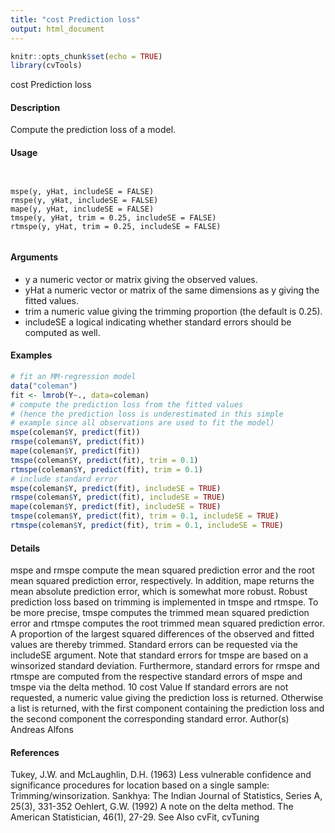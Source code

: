 ```yaml
---
title: "cost Prediction loss"
output: html_document
---
```


```r
knitr::opts_chunk$set(echo = TRUE)
library(cvTools)
```

cost Prediction loss

#### Description 

Compute the prediction loss of a model.

#### Usage 
<pre><code>

mspe(y, yHat, includeSE = FALSE)
rmspe(y, yHat, includeSE = FALSE)
mape(y, yHat, includeSE = FALSE)
tmspe(y, yHat, trim = 0.25, includeSE = FALSE)
rtmspe(y, yHat, trim = 0.25, includeSE = FALSE)

</code></pre>

#### Arguments 

* y a numeric vector or matrix giving the observed values.
* yHat a numeric vector or matrix of the same dimensions as y giving the fitted values.
* trim a numeric value giving the trimming proportion (the default is 0.25).
* includeSE a logical indicating whether standard errors should be computed as well.


#### Examples 
```r

# fit an MM-regression model
data("coleman")
fit <- lmrob(Y~., data=coleman)
# compute the prediction loss from the fitted values
# (hence the prediction loss is underestimated in this simple
# example since all observations are used to fit the model)
mspe(coleman$Y, predict(fit))
rmspe(coleman$Y, predict(fit))
mape(coleman$Y, predict(fit))
tmspe(coleman$Y, predict(fit), trim = 0.1)
rtmspe(coleman$Y, predict(fit), trim = 0.1)
# include standard error
mspe(coleman$Y, predict(fit), includeSE = TRUE)
rmspe(coleman$Y, predict(fit), includeSE = TRUE)
mape(coleman$Y, predict(fit), includeSE = TRUE)
tmspe(coleman$Y, predict(fit), trim = 0.1, includeSE = TRUE)
rtmspe(coleman$Y, predict(fit), trim = 0.1, includeSE = TRUE)
```

#### Details 

mspe and rmspe compute the mean squared prediction error and the root mean squared prediction
error, respectively. In addition, mape returns the mean absolute prediction error, which is somewhat
more robust.
Robust prediction loss based on trimming is implemented in tmspe and rtmspe. To be more precise,
tmspe computes the trimmed mean squared prediction error and rtmspe computes the root trimmed
mean squared prediction error. A proportion of the largest squared differences of the observed and
fitted values are thereby trimmed.
Standard errors can be requested via the includeSE argument. Note that standard errors for tmspe
are based on a winsorized standard deviation. Furthermore, standard errors for rmspe and rtmspe
are computed from the respective standard errors of mspe and tmspe via the delta method.
10 cost
Value
If standard errors are not requested, a numeric value giving the prediction loss is returned.
Otherwise a list is returned, with the first component containing the prediction loss and the second
component the corresponding standard error.
Author(s)
Andreas Alfons

#### References
Tukey, J.W. and McLaughlin, D.H. (1963) Less vulnerable confidence and significance procedures
for location based on a single sample: Trimming/winsorization. Sankhya: The Indian Journal of
Statistics, Series A, 25(3), 331-352
Oehlert, G.W. (1992) A note on the delta method. The American Statistician, 46(1), 27-29.
See Also
cvFit, cvTuning
